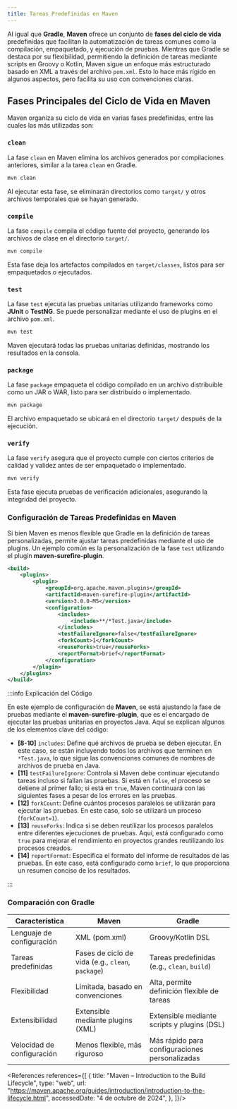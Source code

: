 ```yaml
---
title: Tareas Predefinidas en Maven
---
```


<ReadingTime/>

Al igual que **Gradle**, **Maven** ofrece un conjunto de **fases del ciclo de vida** predefinidas que facilitan la automatización de tareas comunes como la compilación, empaquetado, y ejecución de pruebas. Mientras que Gradle se destaca por su flexibilidad, permitiendo la definición de tareas mediante scripts en Groovy o Kotlin, Maven sigue un enfoque más estructurado basado en XML a través del archivo `pom.xml`. Esto lo hace más rígido en algunos aspectos, pero facilita su uso con convenciones claras.

## Fases Principales del Ciclo de Vida en Maven

Maven organiza su ciclo de vida en varias fases predefinidas, entre las cuales las más utilizadas son:

### `clean`

La fase `clean` en Maven elimina los archivos generados por compilaciones anteriores, similar a la tarea `clean` en Gradle.

```bash
mvn clean
```

Al ejecutar esta fase, se eliminarán directorios como `target/` y otros archivos temporales que se hayan generado.

### `compile`

La fase `compile` compila el código fuente del proyecto, generando los archivos de clase en el directorio `target/`.

```bash
mvn compile
```

Esta fase deja los artefactos compilados en `target/classes`, listos para ser empaquetados o ejecutados.

### `test`

La fase `test` ejecuta las pruebas unitarias utilizando frameworks como **JUnit** o **TestNG**. Se puede personalizar mediante el uso de plugins en el archivo `pom.xml`.

```powershell
mvn test
```

Maven ejecutará todas las pruebas unitarias definidas, mostrando los resultados en la consola.

### `package`

La fase `package` empaqueta el código compilado en un archivo distribuible como un JAR o WAR, listo para ser distribuido o implementado.

```bash
mvn package
```

El archivo empaquetado se ubicará en el directorio `target/` después de la ejecución.

### `verify`

La fase `verify` asegura que el proyecto cumple con ciertos criterios de calidad y validez antes de ser empaquetado o implementado.

```bash
mvn verify
```

Esta fase ejecuta pruebas de verificación adicionales, asegurando la integridad del proyecto.

### Configuración de Tareas Predefinidas en Maven

Si bien Maven es menos flexible que Gradle en la definición de tareas personalizadas, permite ajustar tareas predefinidas mediante el uso de plugins. Un ejemplo común es la personalización de la fase `test` utilizando el plugin **maven-surefire-plugin**.

```xml title="pom.xml" showLineNumbers
<build>
    <plugins>
        <plugin>
            <groupId>org.apache.maven.plugins</groupId>
            <artifactId>maven-surefire-plugin</artifactId>
            <version>3.0.0-M5</version>
            <configuration>
                <includes>
                    <include>**/*Test.java</include>
                </includes>
                <testFailureIgnore>false</testFailureIgnore>
                <forkCount>1</forkCount>
                <reuseForks>true</reuseForks>
                <reportFormat>brief</reportFormat>
            </configuration>
        </plugin>
    </plugins>
</build>
```

:::info Explicación del Código

En este ejemplo de configuración de **Maven**, se está ajustando la fase de pruebas mediante el **maven-surefire-plugin**, que es el encargado de ejecutar las pruebas unitarias en proyectos Java. Aquí se explican algunos de los elementos clave del código:

- **[8-10]** `includes`: Define qué archivos de prueba se deben ejecutar. En este caso, se están incluyendo todos los archivos que terminen en `*Test.java`, lo que sigue las convenciones comunes de nombres de archivos de prueba en Java.
- **[11]** `testFailureIgnore`: Controla si Maven debe continuar ejecutando tareas incluso si fallan las pruebas. Si está en `false`, el proceso se detiene al primer fallo; si está en `true`, Maven continuará con las siguientes fases a pesar de los errores en las pruebas.
- **[12]** `forkCount`: Define cuántos procesos paralelos se utilizarán para ejecutar las pruebas. En este caso, solo se utilizará un proceso (`forkCount=1`).
- **[13]** `reuseForks`: Indica si se deben reutilizar los procesos paralelos entre diferentes ejecuciones de pruebas. Aquí, está configurado como `true` para mejorar el rendimiento en proyectos grandes reutilizando los procesos creados.
- **[14]** `reportFormat`: Especifica el formato del informe de resultados de las pruebas. En este caso, está configurado como `brief`, lo que proporciona un resumen conciso de los resultados.

:::

### Comparación con Gradle

| Característica             | Maven                                             | Gradle                                         |
|----------------------------|---------------------------------------------------|------------------------------------------------|
| Lenguaje de configuración  | XML (pom.xml)                                     | Groovy/Kotlin DSL                              |
| Tareas predefinidas        | Fases de ciclo de vida (e.g., `clean`, `package`) | Tareas predefinidas (e.g., `clean`, `build`)   |
| Flexibilidad               | Limitada, basado en convenciones                  | Alta, permite definición flexible de tareas    |
| Extensibilidad             | Extensible mediante plugins (XML)                 | Extensible mediante scripts y plugins (DSL)    |
| Velocidad de configuración | Menos flexible, más riguroso                      | Más rápido para configuraciones personalizadas |

<References references={[
    {
        title: "Maven – Introduction to the Build Lifecycle",
        type: "web",
        url: "https://maven.apache.org/guides/introduction/introduction-to-the-lifecycle.html",
        accessedDate: "4 de octubre de 2024",
    },
]}/>